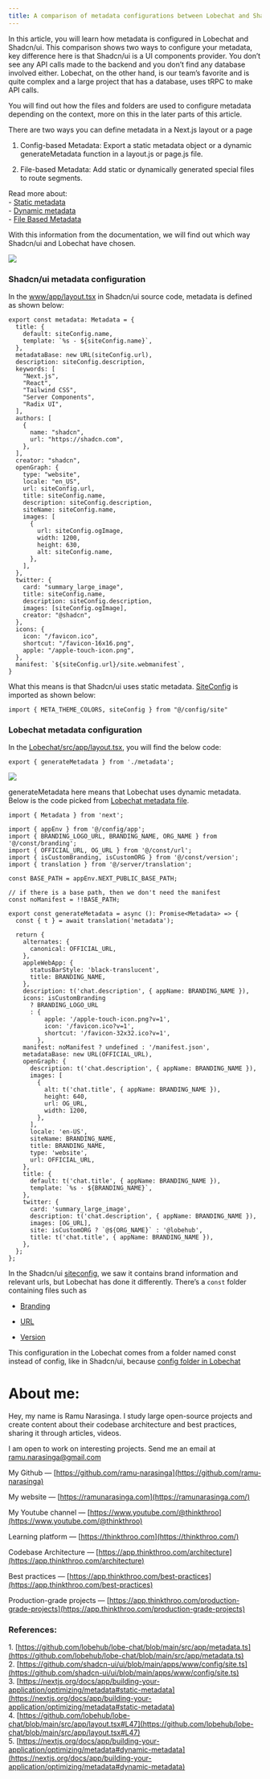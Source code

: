 ```yaml
---
title: A comparison of metadata configurations between Lobechat and Shadcn/ui
---
```


In this article, you will learn how metadata is configured in Lobechat and Shadcn/ui. This comparison shows two ways to configure your metadata, key difference here is that Shadcn/ui is a UI components provider. You don’t see any API calls made to the backend and you don’t find any database involved either. Lobechat, on the other hand, is our team’s favorite and is quite complex and a large project that has a database, uses tRPC to make API calls.

You will find out how the files and folders are used to configure metadata depending on the context, more on this in the later parts of this article.

There are two ways you can define metadata in a Next.js layout or a page

1. Config-based Metadata: Export a static metadata object or a dynamic generateMetadata function in a layout.js or page.js file.
    
2. File-based Metadata: Add static or dynamically generated special files to route segments.
    

Read more about:  
\- [Static metadata](https://nextjs.org/docs/app/building-your-application/optimizing/metadata#static-metadata)  
\- [Dynamic metadata](https://nextjs.org/docs/app/building-your-application/optimizing/metadata#dynamic-metadata)  
\- [File Based Metadata](https://nextjs.org/docs/app/building-your-application/optimizing/metadata#file-based-metadata)

With this information from the documentation, we will find out which way Shadcn/ui and Lobechat have chosen.

![](https://cdn-images-1.medium.com/max/1600/1*hTlrbaqKEdU4cXk3DVqIYw.png)

### Shadcn/ui metadata configuration

In the [www/app/layout.tsx](https://github.com/shadcn-ui/ui/blob/main/apps/www/app/layout.tsx#L15) in Shadcn/ui source code, metadata is defined as shown below:

```plaintext
export const metadata: Metadata = {
  title: {
    default: siteConfig.name,
    template: `%s - ${siteConfig.name}`,
  },
  metadataBase: new URL(siteConfig.url),
  description: siteConfig.description,
  keywords: [
    "Next.js",
    "React",
    "Tailwind CSS",
    "Server Components",
    "Radix UI",
  ],
  authors: [
    {
      name: "shadcn",
      url: "https://shadcn.com",
    },
  ],
  creator: "shadcn",
  openGraph: {
    type: "website",
    locale: "en_US",
    url: siteConfig.url,
    title: siteConfig.name,
    description: siteConfig.description,
    siteName: siteConfig.name,
    images: [
      {
        url: siteConfig.ogImage,
        width: 1200,
        height: 630,
        alt: siteConfig.name,
      },
    ],
  },
  twitter: {
    card: "summary_large_image",
    title: siteConfig.name,
    description: siteConfig.description,
    images: [siteConfig.ogImage],
    creator: "@shadcn",
  },
  icons: {
    icon: "/favicon.ico",
    shortcut: "/favicon-16x16.png",
    apple: "/apple-touch-icon.png",
  },
  manifest: `${siteConfig.url}/site.webmanifest`,
}
```

What this means is that Shadcn/ui uses static metadata. [SiteConfig](https://github.com/shadcn-ui/ui/blob/main/apps/www/config/site.ts) is imported as shown below:

```plaintext
import { META_THEME_COLORS, siteConfig } from "@/config/site"
```

### Lobechat metadata configuration

In the [Lobechat/src/app/layout.tsx](https://github.com/lobehub/lobe-chat/blob/main/src/app/layout.tsx#L47), you will find the below code:

```plaintext
export { generateMetadata } from './metadata';
```

![](https://cdn-images-1.medium.com/max/1600/1*cjyU40J-n3jM6tcOJ0ISMg.png)

generateMetadata here means that Lobechat uses dynamic metadata. Below is the code picked from [Lobechat metadata file](https://github.com/lobehub/lobe-chat/blob/main/src/app/metadata.ts).

```plaintext
import { Metadata } from 'next';

import { appEnv } from '@/config/app';
import { BRANDING_LOGO_URL, BRANDING_NAME, ORG_NAME } from '@/const/branding';
import { OFFICIAL_URL, OG_URL } from '@/const/url';
import { isCustomBranding, isCustomORG } from '@/const/version';
import { translation } from '@/server/translation';

const BASE_PATH = appEnv.NEXT_PUBLIC_BASE_PATH;

// if there is a base path, then we don't need the manifest
const noManifest = !!BASE_PATH;

export const generateMetadata = async (): Promise<Metadata> => {
  const { t } = await translation('metadata');

  return {
    alternates: {
      canonical: OFFICIAL_URL,
    },
    appleWebApp: {
      statusBarStyle: 'black-translucent',
      title: BRANDING_NAME,
    },
    description: t('chat.description', { appName: BRANDING_NAME }),
    icons: isCustomBranding
      ? BRANDING_LOGO_URL
      : {
          apple: '/apple-touch-icon.png?v=1',
          icon: '/favicon.ico?v=1',
          shortcut: '/favicon-32x32.ico?v=1',
        },
    manifest: noManifest ? undefined : '/manifest.json',
    metadataBase: new URL(OFFICIAL_URL),
    openGraph: {
      description: t('chat.description', { appName: BRANDING_NAME }),
      images: [
        {
          alt: t('chat.title', { appName: BRANDING_NAME }),
          height: 640,
          url: OG_URL,
          width: 1200,
        },
      ],
      locale: 'en-US',
      siteName: BRANDING_NAME,
      title: BRANDING_NAME,
      type: 'website',
      url: OFFICIAL_URL,
    },
    title: {
      default: t('chat.title', { appName: BRANDING_NAME }),
      template: `%s · ${BRANDING_NAME}`,
    },
    twitter: {
      card: 'summary_large_image',
      description: t('chat.description', { appName: BRANDING_NAME }),
      images: [OG_URL],
      site: isCustomORG ? `@${ORG_NAME}` : '@lobehub',
      title: t('chat.title', { appName: BRANDING_NAME }),
    },
  };
};
```

In the Shadcn/ui [siteconfig](https://github.com/shadcn-ui/ui/blob/main/apps/www/config/site.ts), we saw it contains brand information and relevant urls, but Lobechat has done it differently. There’s a `const` folder containing files such as 

* [Branding](https://github.com/lobehub/lobe-chat/blob/main/src/const/branding.ts)
    
* [URL](https://github.com/lobehub/lobe-chat/blob/main/src/const/url.ts)
    
* [Version](https://github.com/lobehub/lobe-chat/blob/main/src/const/version.ts)
    

This configuration in the Lobechat comes from a folder named const instead of config, like in Shadcn/ui, because [config folder in Lobechat](https://github.com/lobehub/lobe-chat/tree/main/src/config)

# **About me:**

Hey, my name is Ramu Narasinga. I study large open-source projects and create content about their codebase architecture and best practices, sharing it through articles, videos.

I am open to work on interesting projects. Send me an email at ramu.narasinga@gmail.com

My Github — [https://github.com/ramu-narasinga](https://github.com/ramu-narasinga)

My website — [https://ramunarasinga.com](https://ramunarasinga.com/)

My Youtube channel — [https://www.youtube.com/@thinkthroo](https://www.youtube.com/@thinkthroo)

Learning platform — [https://thinkthroo.com](https://thinkthroo.com/)

Codebase Architecture — [https://app.thinkthroo.com/architecture](https://app.thinkthroo.com/architecture)

Best practices — [https://app.thinkthroo.com/best-practices](https://app.thinkthroo.com/best-practices)

Production-grade projects — [https://app.thinkthroo.com/production-grade-projects](https://app.thinkthroo.com/production-grade-projects)

### References:

1\. [https://github.com/lobehub/lobe-chat/blob/main/src/app/metadata.ts](https://github.com/lobehub/lobe-chat/blob/main/src/app/metadata.ts)  
2\. [https://github.com/shadcn-ui/ui/blob/main/apps/www/config/site.ts](https://github.com/shadcn-ui/ui/blob/main/apps/www/config/site.ts)  
3\. [https://nextjs.org/docs/app/building-your-application/optimizing/metadata#static-metadata](https://nextjs.org/docs/app/building-your-application/optimizing/metadata#static-metadata)  
4\. [https://github.com/lobehub/lobe-chat/blob/main/src/app/layout.tsx#L47](https://github.com/lobehub/lobe-chat/blob/main/src/app/layout.tsx#L47)  
5\. [https://nextjs.org/docs/app/building-your-application/optimizing/metadata#dynamic-metadata](https://nextjs.org/docs/app/building-your-application/optimizing/metadata#dynamic-metadata)